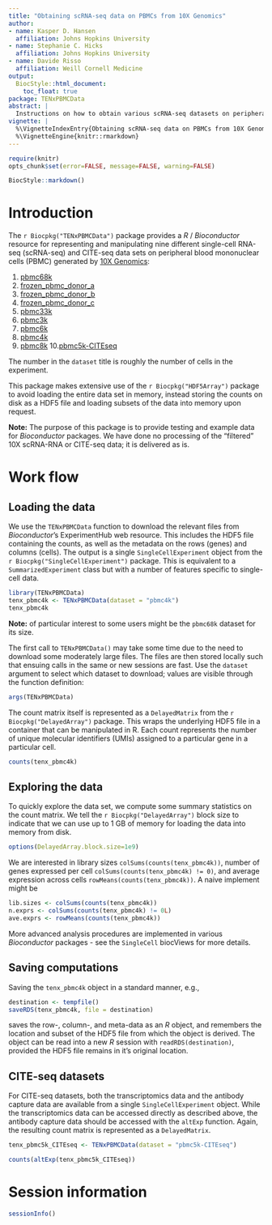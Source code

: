 ```yaml
---
title: "Obtaining scRNA-seq data on PBMCs from 10X Genomics"
author:
- name: Kasper D. Hansen
  affiliation: Johns Hopkins University
- name: Stephanie C. Hicks
  affiliation: Johns Hopkins University
- name: Davide Risso
  affiliation: Weill Cornell Medicine
output:
  BiocStyle::html_document:
    toc_float: true
package: TENxPBMCData
abstract: |
  Instructions on how to obtain various scRNA-seq datasets on peripheral blood mononuclear cells generated by 10X Genomics.
vignette: |
  %\VignetteIndexEntry{Obtaining scRNA-seq data on PBMCs from 10X Genomics}
  %\VignetteEngine{knitr::rmarkdown}
---
```


```r
require(knitr)
opts_chunk$set(error=FALSE, message=FALSE, warning=FALSE)
```

```r
BiocStyle::markdown()
```

# Introduction 

The `r Biocpkg("TENxPBMCData")` package provides a _R_ /
_Bioconductor_ resource for representing and manipulating nine different single-cell RNA-seq (scRNA-seq) and CITE-seq data sets on peripheral blood mononuclear cells (PBMC) generated by [10X Genomics][tenx]: 

1. [pbmc68k][pbmc68k]
2. [frozen_pbmc_donor_a][frozen_pbmc_donor_a]
3. [frozen_pbmc_donor_b][frozen_pbmc_donor_b]
4. [frozen_pbmc_donor_c][frozen_pbmc_donor_c]
5. [pbmc33k][pbmc33k]
6. [pbmc3k][pbmc3k]
7. [pbmc6k][pbmc6k]
8. [pbmc4k][pbmc4k]
9. [pbmc8k][pbmc8k]
10.[pbmc5k-CITEseq][pbmc5k-CITEseq]

The number in the `dataset` title is roughly the number of cells in the experiment.

This package makes extensive use of the `r Biocpkg("HDF5Array")` package 
to avoid loading the entire data set in memory, instead storing 
the counts on disk as a HDF5 file and loading subsets of the 
data into memory upon request.

**Note:** The purpose of this package is to provide testing and example data for _Bioconductor_ packages. We have done no processing of the "filtered" 10X scRNA-RNA or CITE-seq data; it is delivered as is.

# Work flow

## Loading the data

We use the `TENxPBMCData` function to download the relevant files
from _Bioconductor_'s ExperimentHub web resource. This includes the
HDF5 file containing the counts, as well as the metadata on the rows
(genes) and columns (cells). The output is a single
`SingleCellExperiment` object from the `r Biocpkg("SingleCellExperiment")` 
package. This is equivalent to a `SummarizedExperiment` class but
with a number of features specific to single-cell data.

```r
library(TENxPBMCData)
tenx_pbmc4k <- TENxPBMCData(dataset = "pbmc4k")
tenx_pbmc4k
```

**Note:** of particular interest to some users might be the `pbmc68k` dataset for its size.

The first call to `TENxPBMCData()` may take some time due to the
need to download some moderately large files. The files are then
stored locally such that ensuing calls in the same or new sessions are
fast. Use the `dataset` argument to select which dataset to download; values are visible through the function definition:

```r
args(TENxPBMCData)
```

The count matrix itself is represented as a `DelayedMatrix` from the
`r Biocpkg("DelayedArray")` package. This wraps the underlying HDF5
file in a container that can be manipulated in R. Each count
represents the number of unique molecular identifiers (UMIs) assigned
to a particular gene in a particular cell.

```r
counts(tenx_pbmc4k)
```

## Exploring the data

To quickly explore the data set, we compute some summary statistics on
the count matrix. We tell the `r Biocpkg("DelayedArray")` block
size to indicate that we can use up to 1 GB of memory for loading the
data into memory from disk.

```r
options(DelayedArray.block.size=1e9)
```

We are interested in library sizes `colSums(counts(tenx_pbmc4k))`, number of
genes expressed per cell `colSums(counts(tenx_pbmc4k) != 0)`, and average
expression across cells `rowMeans(counts(tenx_pbmc4k))`. A naive implement
might be

```r
lib.sizes <- colSums(counts(tenx_pbmc4k))
n.exprs <- colSums(counts(tenx_pbmc4k) != 0L)
ave.exprs <- rowMeans(counts(tenx_pbmc4k))
```

More advanced analysis procedures are implemented in various
_Bioconductor_ packages - see the `SingleCell` biocViews for more
details.

## Saving computations

Saving the `tenx_pbmc4k` object in a standard manner, e.g.,

```r
destination <- tempfile()
saveRDS(tenx_pbmc4k, file = destination)
```

saves the row-, column-, and meta-data as an _R_ object, and remembers
the location and subset of the HDF5 file from which the object is
derived. The object can be read into a new _R_ session with
`readRDS(destination)`, provided the HDF5 file remains in it's
original location.

## CITE-seq datasets

For CITE-seq datasets, both the transcriptomics data and the antibody capture
data are available from a single `SingleCellExperiment` object. While the
transcriptomics data can be accessed directly as described above, the antibody
capture data should be accessed with the `altExp` function. Again, the resulting
count matrix is represented as a `DelayedMatrix`.

```r
tenx_pbmc5k_CITEseq <- TENxPBMCData(dataset = "pbmc5k-CITEseq")

counts(altExp(tenx_pbmc5k_CITEseq))
```


# Session information

```r
sessionInfo()
```

[tenx]: https://support.10xgenomics.com/single-cell-gene-expression/datasets
[pbmc68k]: https://support.10xgenomics.com/single-cell-gene-expression/datasets/1.1.0/fresh_68k_pbmc_donor_a
[frozen_pbmc_donor_a]: https://support.10xgenomics.com/single-cell-gene-expression/datasets/1.1.0/frozen_pbmc_donor_a
[frozen_pbmc_donor_b]: https://support.10xgenomics.com/single-cell-gene-expression/datasets/1.1.0/frozen_pbmc_donor_b
[frozen_pbmc_donor_c]: https://support.10xgenomics.com/single-cell-gene-expression/datasets/1.1.0/frozen_pbmc_donor_c
[pbmc33k]: https://support.10xgenomics.com/single-cell-gene-expression/datasets/1.1.0/pbmc33k
[pbmc3k]: https://support.10xgenomics.com/single-cell-gene-expression/datasets/1.1.0/pbmc3k
[pbmc6k]: https://support.10xgenomics.com/single-cell-gene-expression/datasets/1.1.0/pbmc6k
[pbmc4k]: https://support.10xgenomics.com/single-cell-gene-expression/datasets/2.1.0/pbmc4k
[pbmc8k]: https://support.10xgenomics.com/single-cell-gene-expression/datasets/2.1.0/pbmc8k
[pbmc5k-CITEseq]: https://support.10xgenomics.com/single-cell-gene-expression/datasets/3.0.2/5k_pbmc_protein_v3


